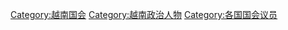 [[Category:越南国会|Category:越南国会]]
[[Category:越南政治人物|Category:越南政治人物]]
[[Category:各国国会议员|Category:各国国会议员]]